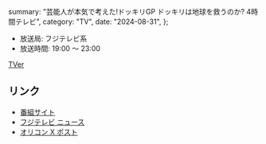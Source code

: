   summary: "芸能人が本気で考えた!ドッキリGP ドッキリは地球を救うのか? 4時間テレビ",
  category: "TV",
  date: "2024-08-31",
};

* 放送局: フジテレビ系
* 放送時間: 19:00 ～ 23:00

[TVer](https://tver.jp/series/sr8y9zb5qo)

## リンク

* [番組サイト](https://www.fujitv.co.jp/dokkirigp/)
* [フジテレビ ニュース](https://www.fujitv.co.jp/fujitv/news/20240983.html)
* [オリコン X ポスト](https://x.com/oricon/status/1821645055159099546)

